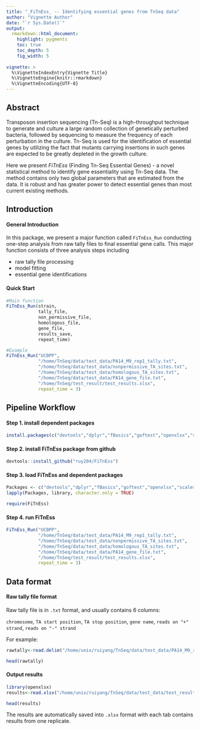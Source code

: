 ```yaml
---
title: "_FiTnEss_ -- Identifying essential genes from TnSeq data"
author: "Vignette Author"
date: "`r Sys.Date()`"
output: 
  rmarkdown::html_document:
    highlight: pygments
    toc: true
    toc_depth: 5
    fig_width: 5
    
vignette: >
  %\VignetteIndexEntry{Vignette Title}
  %\VignetteEngine{knitr::rmarkdown}
  %\VignetteEncoding{UTF-8}
---
```


## Abstract

Transposon insertion sequencing (Tn-Seq) is a high-throughput technique to generate and culture a large random collection of genetically perturbed bacteria, followed by sequencing to measure the frequency of each perturbation in the culture. Tn-Seq is used for the identification of essential genes by utilizing the fact that mutants carrying insertions in such genes are expected to be greatly depleted in the growth culture. 

Here we present _FiTnEss_ (Finding Tn-Seq Essential Genes) - a novel statistical method to identify gene essentiality using Tn-Seq data. The method contains only two global parameters that are estimated from the data. It is robust and has greater power to detect essential genes than most current existing methods.

## Introduction

#### General Introduction

In this package, we present a major function called `FiTnEss_Run` conducting one-step analysis from raw tally files to final essential gene calls. This major function consists of three analysis steps including 

- raw tally file processing
- model fitting
- essential gene identifications

#### Quick Start

```r
#Main function
FiTnEss_Run(strain,
            tally_file,
            non_permissive_file,
            homologous_file,
            gene_file,
            results_save,
            repeat_time)

#Example
FiTnEss_Run("UCBPP",
            "/home/TnSeq/data/test_data/PA14_M9_rep1_tally.txt",
            "/home/TnSeq/data/test_data/nonpermissive_TA_sites.txt",
            "/home/TnSeq/data/test_data/homologous_TA_sites.txt",
            "/home/TnSeq/data/test_data/PA14_gene_file.txt",
            "/home/TnSeq/test_result/test_results.xlsx",
            repeat_time = 3)
```

## Pipeline Workflow


#### Step 1. install dependent packages

```r
install.packages(c("devtools","dplyr","fBasics","goftest","openxlsx","scales","stats","tidyr"))
```

#### Step 2. install FiTnEss package from github

```r
devtools::install_github("ruy204/FiTnEss")
```

#### Step 3. load FiTnEss and dependent packages

```r
Packages <- c("devtools","dplyr","fBasics","goftest","openxlsx","scales","stats","tidyr")
lapply(Packages, library, character.only = TRUE)

require(FiTnEss)
```

#### Step 4. run FiTnEss

```r
FiTnEss_Run("UCBPP",
            "/home/TnSeq/data/test_data/PA14_M9_rep1_tally.txt",
            "/home/TnSeq/data/test_data/nonpermissive_TA_sites.txt",
            "/home/TnSeq/data/test_data/homologous_TA_sites.txt",
            "/home/TnSeq/data/test_data/PA14_gene_file.txt",
            "/home/TnSeq/test_result/test_results.xlsx",
            repeat_time = 3)
```

## Data format


#### Raw tally file format

Raw tally file is in `.txt` format, and usually contains 6 columns: 

`chromosome`, `TA start position`, `TA stop position`, `gene name`, `reads on "+" strand`, `reads on "-" strand`

For example: 

```r
rawtally<-read.delim("/home/unix/ruiyang/TnSeq/data/test_data/PA14_M9_rep1_tally.txt")
```

```r
head(rawtally)
```

#### Output results

```r
library(openxlsx)
results<-read.xlsx("/home/unix/ruiyang/TnSeq/data/test_data/test_result/test_results.xlsx")
```

```r
head(results)
```

The results are automatically saved into `.xlsx` format with each tab contains results from one replicate. 















